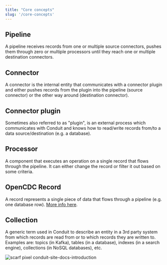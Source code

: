 ```yaml
---
title: "Core concepts"
slug: '/core-concepts'
---
```


## Pipeline 

A pipeline receives records from one or multiple source connectors, pushes them through zero 
or multiple processors until they reach one or multiple destination connectors.

## Connector 

A connector is the internal entity that communicates with a connector plugin and either pushes 
records from the plugin into the pipeline (source connector) or the other way around 
(destination connector).

## Connector plugin 

Sometimes also referred to as "plugin", is an external process which communicates with Conduit 
and knows how to read/write records from/to a data source/destination (e.g. a database).

## Processor 

A component that executes an operation on a single record that flows through the pipeline. 
It can either change the record or filter it out based on some criteria.

## OpenCDC Record 

A record represents a single piece of data that flows through a pipeline (e.g. one database row). 
[More info here](/docs/core-concepts/opencdc-record).

## Collection 

A generic term used in Conduit to describe an entity in a 3rd party system from which records 
are read from or to which records they are written to. Examples are: topics (in Kafka), tables 
(in a database), indexes (in a search engine), collections (in NoSQL databases), etc.

![scarf pixel conduit-site-docs-introduction](https://static.scarf.sh/a.png?x-pxid=01346572-0d57-4df3-8399-1425db913a0a)